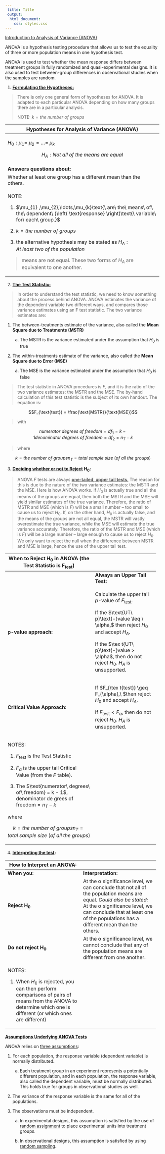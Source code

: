 ```yaml
---
 title: Title
 output:
  html_document:
    css: styles.css
---
```


[Introduction to Analysis of Variance (ANOVA)]{.underline}

ANOVA is a hypothesis testing procedure that allows us to test the
equality of three or more population means in one hypothesis test.

ANOVA is used to test whether the mean response differs between
treatment groups in fully randomized and quasi-experimental designs. It
is also used to test between-group differences in observational studies
when the samples are random.

1.  **[Formulating the Hypotheses:]{.underline}**

> There is only one general form of hypotheses for ANOVA. It is adapted
> to each particular ANOVA depending on how many groups there are in a
> particular analysis.
>
> NOTE: $k = the\ number\ of\ groups$

+----------------------------------------------------------------------+
| **Hypotheses for Analysis of Variance (ANOVA)**                      |
+======================================================================+
| $H_{0}:\mu_{1} = \ \mu_{2} = \ldots = \ \mu_{k}$                     |
|                                                                      |
| $$H_{A}:Not\ all\ of\ the\ means\ are\ equal$$                       |
+----------------------------------------------------------------------+
| **Answers questions about:**                                         |
+----------------------------------------------------------------------+
| Whether at least one group has a different mean than the others.     |
+----------------------------------------------------------------------+
| NOTE:                                                                |
|                                                                      |
| 1.  $\mu_{1}                                                         |
| ,\mu_{2},\ldots,\mu_{k}\text{\ are\ the\ means\ of\ the\ dependent\  |
| }\left( \text{response} \right)\text{\ variable\ for\ each\ group.}$ |
|                                                                      |
| 2.  $k = the\ number\ of\ groups$                                    |
|                                                                      |
| 3.  the alternative hypothesis may be stated as                      |
|     $H_{A}:At\ least\ two\ of\ the\ population$                      |
|                                                                      |
| > $\text{means\ are\ not\ equal}$. These two forms of $H_{A}$ are    |
| > equivalent to one another.                                         |
+----------------------------------------------------------------------+

2.  **[The Test Statistic:]{.underline}**

> In order to understand the test statistic, we need to know something
> about the process behind ANOVA. ANOVA estimates the variance of the
> dependent variable two different ways, and compares those variance
> estimates using an F test statistic. The two variance estimates are:

1)  The between-treatments estimate of the variance, also called the
    **Mean Square due to Treatments (MSTR)**

    a.  The MSTR is the variance estimated under the assumption that
        $H_{0}\ $is true

2)  The within-treatments estimate of the variance, also called the
    **Mean Square due to Error (MSE)**

    a.  The MSE is the variance estimated under the assumption that
        $H_{0}\ $is false

> The test statistic in ANOVA procedures is $F$, and it is the ratio of
> the two variance estimates: the MSTR and the MSE. The by-hand
> calculation of this test statistic is the subject of its own handout.
> The equation is:

$$F_{\text{test}} = \frac{\text{MSTR}}{\text{MSE}}$$

> with

$${numerator\ degrees\ of\ freedom = df_{1} = k - 1
}{denominator\ degrees\ of\ freedom = df_{2} = n_{T} - k}$$

> where

$${k = the\ number\ of\ groups
}{n_{T} = total\ sample\ size\ (of\ all\ the\ groups)}$$

3.  **[Deciding whether or not to Reject]{.underline}**
    $\mathbf{H}_{\mathbf{0}}$**:**

> ANOVA $F$ tests are always [**one-tailed, upper tail
> tests**.]{.underline} The reason for this is due to the nature of the
> two variance estimates: the MSTR and the MSE. Here is how ANOVA works.
> If $H_{0}$ is actually true and all the means of the groups are equal,
> then both the MSTR and the MSE will yield similar estimates of the
> true variance. Therefore, the ratio of MSTR and MSE (which is
> $F)\ $will be a small number -- too small to cause us to reject
> $H_{0}.$ If, on the other hand, $H_{0}$ is actually false, and the
> means of the groups are not all equal, the MSTR will vastly
> overestimate the true variance, while the MSE will estimate the true
> variance accurately. Therefore, the ratio of the MSTR and MSE (which
> is $F)\ $will be a large number -- large enough to cause us to reject
> $H_{0}.$ We only want to reject the null when the difference between
> MSTR and MSE is large, hence the use of the upper tail test.

+----------------------------------+----------------------------------+
| **When to Reject**               |                                  |
| $\mathbf{H}_{\mathbf{0}}$ **in   |                                  |
| ANOVA (the Test Statistic is**   |                                  |
| $\mathbf                         |                                  |
| {F}_{\mathbf{\text{test}}}$**)** |                                  |
+==================================+==================================+
|                                  | **Always an Upper Tail Test:**   |
+----------------------------------+----------------------------------+
| **p-value approach:**            | Calculate the upper tail         |
|                                  | $p\text{-}\text{value}$ of       |
|                                  | $F_{\text{test}}.$               |
|                                  |                                  |
|                                  | If the                           |
|                                  | $\text{UT\                       |
|                                  |  p}\text{-}value \leq \ \alpha,$ |
|                                  | then reject $H_{0}$ and accept   |
|                                  | $H_{A}.$                         |
|                                  |                                  |
|                                  | If the                           |
|                                  | $\tex                            |
|                                  | t{UT\ p}\text{-}value > \alpha$, |
|                                  | then do not reject               |
|                                  | $H_{0}\text{.\ }H_{A}$ is        |
|                                  | unsupported.                     |
+----------------------------------+----------------------------------+
| **Critical Value Approach:**     | If                               |
|                                  | $F_{\tex                         |
|                                  | t{test}} \geq F_{\alpha},\ $then |
|                                  | reject $H_{0}$ and accept        |
|                                  | $H_{A}.$                         |
|                                  |                                  |
|                                  | If                               |
|                                  | $F_{\text{test}} < F_{\alpha}$,  |
|                                  | then do not reject               |
|                                  | $H_{0}\text{.\ }H_{A}$ is        |
|                                  | unsupported.                     |
+----------------------------------+----------------------------------+
| NOTES:                           |                                  |
|                                  |                                  |
| 1)  $F_{\text{test}}\ $is the    |                                  |
|     Test Statistic               |                                  |
|                                  |                                  |
| 2)  $F_{\alpha}$ is the upper    |                                  |
|     tail Critical Value (from    |                                  |
|     the $F$ table).              |                                  |
|                                  |                                  |
| 3)  The                          |                                  |
|     $\text{numerator\            |                                  |
|  degrees\ of\ freedom} = k - 1$, |                                  |
|     $\text{denominator\ de       |                                  |
| grees\ of\ freedom} = n_{T} - k$ |                                  |
|                                  |                                  |
| where                            |                                  |
|                                  |                                  |
| $${k = the\ number\ of\ groups   |                                  |
| }{n_{T} = total\ sample\         |                                  |
|  size\ (of\ all\ the\ groups)}$$ |                                  |
+----------------------------------+----------------------------------+

4.  **[Interpreting the test]{.underline}:**

+----------------------------------+----------------------------------+
| **How to Interpret an ANOVA:**   |                                  |
+==================================+==================================+
| **When you:**                    | **Interpretation:**              |
+----------------------------------+----------------------------------+
| **Reject**                       | At the $\text{α\ }$significance  |
| $\mathbf{H}_{\mathbf{0}}$        | level, we can conclude that not  |
|                                  | all of the population means are  |
|                                  | equal. *Could also be stated:*   |
|                                  | At the $\text{α\ }$significance  |
|                                  | level, we can conclude that at   |
|                                  | least one of the populations has |
|                                  | a different mean than the        |
|                                  | others.                          |
+----------------------------------+----------------------------------+
| **Do not reject**                | At the $\text{α\ }$significance  |
| $\mathbf{H}_{\mathbf{0}}$        | level, we cannot conclude that   |
|                                  | any of the population means are  |
|                                  | different from one another.      |
+----------------------------------+----------------------------------+
| NOTES:                           |                                  |
|                                  |                                  |
| 1)  When $H_{0}\ $is rejected,   |                                  |
|     you can then perform         |                                  |
|     comparisons of pairs of      |                                  |
|     means from the ANOVA to      |                                  |
|     determine which one is       |                                  |
|     different (or which ones are |                                  |
|     different)                   |                                  |
+----------------------------------+----------------------------------+

**[Assumptions Underlying ANOVA Tests]{.underline}**

ANOVA relies on [three assumptions]{.underline}:

1)  For each population, the response variable (dependent variable) is
    normally distributed.

    a.  Each treatment group in an experiment represents a potentially
        different population, and in each population, the response
        variable, also called the dependent variable, must be normally
        distributed. This holds true for groups in observational studies
        as well.

2)  The variance of the response variable is the same for all of the
    populations.

3)  The observations must be independent.

    a.  In experimental designs, this assumption is satisfied by the use
        of [random assignment]{.underline} to place experimental units
        into treatment groups.

    b.  In observational designs, this assumption is satisfied by using
        [random sampling]{.underline}.
